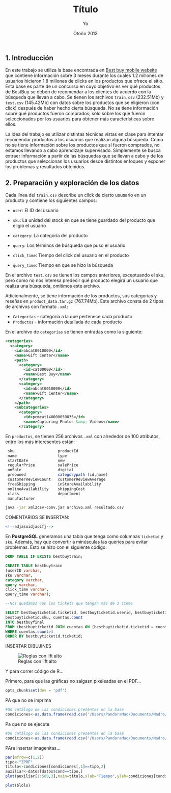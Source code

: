 % Título
% Yo
% Otoño 2013

\begin{abstract}
Makefile:
Picamos Knit HTML y eso crea un .md

pandoc -s -V geometry:margin=0.7in -V lang=spanish reporte_01.md -o reporte_01.pdf

\end{abstract}

1. Introducción
--------------- 

En este trabajo se utiliza la base encontrada en [Best buy mobile website](https://www.kaggle.com/c/acm-sf-chapter-hackathon-big/data?train.csv.) que contiene información sobre 3 meses durante los cuales 1.2 millones de usuarios hicieron 1.8 millones de clicks en los productos que ofrece el sitio. Esta base es parte de un concurso en \textsc{Kaggle} cuyo objetivo es ver qué productos de BestBuy se deben de recomendar a los clientes de acuerdo con la búsqueda que llevan a cabo. Se tienen los archivos `train.csv` (232.51Mb) y `test.csv` (145.42Mb) con datos sobre los productos que se eligieron (con click) después de haber hecho cierta búsqueda. No se tiene información sobre qué productos fueron comprados; sólo sobre los que fueron seleccionados por los usuarios para obtener más características sobre ellos. 

La idea del trabajo es utilizar distintas técnicas vistas en clase para intentar recomendar  productos a los usuarios que realizan alguna búsqueda. Como no se tiene información sobre los productos que sí fueron comprados, no estamos llevando a cabo aprendizaje supervisado. Simplemente se busca extraer información a partir de las búsquedas que se llevan a cabo y de los productos que seleccionan los usuarios desde distintos enfoques y exponer los problemas y resultados obtenidos.


2. Preparación y exploración de los datos
------------------------------------------

Cada línea del `train.csv` describe un click de cierto ususario en un producto y contiene los siguientes campos:

* `user`: El ID del usuario

* `sku`: La unidad del stock en que se tiene guardado del producto que eligió el usuario

* `category`: La categoría del producto

* `query`: Los términos de búsqueda que puso el usuario

* `click_time`: Tiempo del click del usuario en el producto

* `query_time`: Tiempo en que se hizo la búsqueda

En el archivo `test.csv` se tienen los campos anteriores, exceptuando el sku, pero como no nos interesa predecir qué producto elegirá un usuario que realiza una búsqueda, omitimos este archivo.

Adicionalmente, se tiene información de los productos, sus categorías y reseñas en `product_data.tar.gz` (767.74Mb). Este archivo consta de 2 tipos de archivos con formato `.xml`:

* `Categorías` - categoría a la que pertenece cada producto
* `Productos` - información detallada de cada producto

En el archivo de `categorías` se tienen entradas como la siguiente:

```xml
<categories>
  <category>
    <id>abcat0010000</id>
    <name>Gift Center</name>
    <path>
      <category>
        <id>cat00000</id>
        <name>Best Buy</name>
      </category>
      <category>
        <id>abcat0010000</id>
        <name>Gift Center</name>
      </category>
    </path>
    <subCategories>
      <category>
        <id>pcmcat140000050035</id>
        <name>Capturing Photos &amp; Videos</name>
      </category>
```

En `productos`, se tienen 256 archivos `.xml` con alrededor de 100 atributos, entre los más interesentes están:

```r
 sku                   productId 
 name                  type 
 startDate             new 
 regularPrice          salePrice 
 onSale                digital 
 preowned              categorypath (id,name) 
 customerReviewCount   customerReviewAverage 
 freeShipping          inStoreAvailability 
 onlineAvailability    shippingCost 
 class                 department 
 manufacturer       
```

```bash
java -jar xml2csv-conv.jar archivo.xml resultado.csv
```


COMENTARIOS SE INSERTAN:

```r
<!--adjasoidjaoifj-->
```



En **PostgreSQL** generamos una tabla que tenga como columnas `ticketid` y `sku`. Además, hay que convertir a minúsculas las queries para evitar problemas. Esto se hizo con el siguiente código:

```sql
DROP TABLE IF EXISTS bestbuytrain;

CREATE TABLE bestbuytrain
(userID varchar,
sku varchar,
category varchar,
query varchar,
click_time varchar,
query_time varchar);

--Nos quedamos con los tickets que tengan más de 3 items

SELECT bestbuyticketid.ticketid, bestbuyticketid.userid, bestbuyticketid.query, 
bestbuyticketid.sku, cuentas.count
INTO bestbuyfinal
FROM (bestbuyticketid JOIN cuentas ON (bestbuyticketid.ticketid = cuentas.ticketid))
WHERE cuentas.count>3
ORDER BY bestbuyticketid.ticketid;
```

INSERTAR DIBUJINES

![Reglas con lift alto](reglas4mod.PNG)


Y para correr código de R...


Primero, para que las gráficas no salgasn pixeleadas en el PDF...


```r
opts_chunk$set(dev = 'pdf')
```


PA que no se imprima
```r
#Un catálogo de las condiciones presentes en la base
condiciones<-as.data.frame(read.csv('/Users/PandoraMac/Documents/Nadro/Datos/condiciones.csv',header=TRUE,as.is = TRUE))
```

Pa que no se ejecute
```r
#Un catálogo de las condiciones presentes en la base
condiciones<-as.data.frame(read.csv('/Users/PandoraMac/Documents/Nadro/Datos/condiciones.csv',header=TRUE,as.is = TRUE))
```

PAra insertar imagenitas...

```r
par(mfrow=c(1,2))
tipo<-"ZPRF"
titulo<-condiciones[condiciones[,1]==tipo,2]
auxiliar<-datos[datos$cond==tipo,]
plot(auxiliar[1:500,3],main=titulo,xlab="Tiempo",ylab=condiciones[condiciones[,1]==tipo,2], type="l")

plot(blolo)
```
